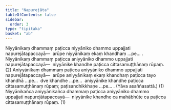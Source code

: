 ```yaml
---
title: "Napurejāta"
tableOfContents: false
sidebar:
  order: 3
type: "tipitaka"
basket: "ab"
---
```



<DynamicBreadcrumb />

<Division number="304">

<Paragraph number="4721">
Niyyānikaṃ dhammaṃ paṭicca niyyāniko dhammo uppajjati napurejātapaccayā—  arūpe niyyānikaṃ ekaṃ khandhaṃ …pe… . Niyyānikaṃ dhammaṃ paṭicca aniyyāniko dhammo uppajjati napurejātapaccayā—  niyyānike khandhe paṭicca cittasamuṭṭhānaṃ rūpaṃ. (2)
</Paragraph>

<Paragraph number="4722">
Aniyyānikaṃ dhammaṃ paṭicca aniyyāniko dhammo uppajjati napurejātapaccayā—  arūpe aniyyānikaṃ ekaṃ khandhaṃ paṭicca tayo khandhā …pe…  dve khandhe …pe…  aniyyānike khandhe paṭicca cittasamuṭṭhānaṃ rūpaṃ; paṭisandhikkhaṇe …pe… . (Yāva asaññasattā.) (1)
</Paragraph>

<Paragraph number="4723">
Niyyānikañca aniyyānikañca dhammaṃ paṭicca aniyyāniko dhammo uppajjati napurejātapaccayā—  niyyānike khandhe ca mahābhūte ca paṭicca cittasamuṭṭhānaṃ rūpaṃ. (1)
</Paragraph>
</Division>